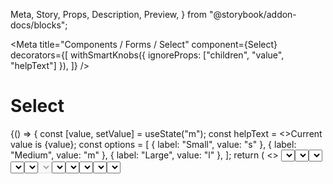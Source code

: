  Meta,
  Story,
  Props,
  Description,
  Preview,
} from "@storybook/addon-docs/blocks";

<Meta
  title="Components / Forms / Select"
  component={Select}
  decorators={[
    withSmartKnobs({ ignoreProps: ["children", "value", "helpText"] }),
  ]}
/>

# Select

<Description of={Select} />

<Preview withToolbar>
  <Story name="Example">
    {() => {
      const [value, setValue] = useState("m");
      const helpText = <>Current value is {value}</>;
      const options = [
        { label: "Small", value: "s" },
        { label: "Medium", value: "m" },
        { label: "Large", value: "l" },
      ];
      return (
        <>
          <Select
            label="Size"
            options={options}
            value={value}
            onChange={setValue}
            helpText={helpText}
          />
        </>
      );
    }}
  </Story>
</Preview>

<Props of={Select} />

## Usage

### Default select

Presents a classic dropdown menu or equivalent picker as determined by users browsers.

### Options

Accepts options in various formats.

#### String arrays

The simplest way to define options. It will use the string as both the label and value.

<Preview>
  <Story name="String array">
    {() => {
      const [value, setValue] = useState("Two");
      const helpText = <>Current value is {value}</>;
      const options = ["One", "Two", "Three"];
      return (
        <>
          <Select
            label="Size"
            options={options}
            value={value}
            onChange={setValue}
            helpText={helpText}
          />
        </>
      );
    }}
  </Story>
</Preview>

#### `label` and `value` object arrays

The typical format where your value is different than your display label, usually an ID.
Also supports a `disabled` attribute.

<Preview>
  <Story name="Label and value">
    {() => {
      const [value, setValue] = useState("xl");
      const helpText = <>Current value is {value}</>;
      const options = [
        { label: "Small", value: "s" },
        { label: "Medium", value: "m" },
        { label: "Large", value: "l", disabled: true },
        { label: "Extra large", value: "xl" },
      ];
      return (
        <Select
          label="Size"
          options={options}
          value={value}
          onChange={setValue}
          helpText={helpText}
        />
      );
    }}
  </Story>
</Preview>

#### Option groups

<Preview>
  <Story name="Option groups">
    {() => {
      const [value, setValue] = useState("Three");
      const helpText = <>Current value is {value}</>;
      const options = [
        {
          title: "String array",
          options: ["One", "Two", "Three"],
        },
        {
          title: "Label/value array",
          options: [
            { label: "Small", value: "s" },
            { label: "Medium", value: "m" },
            { label: "Large", value: "l", disabled: true },
            { label: "Extra large", value: "xl" },
          ],
        },
      ];
      return (
        <Select
          label="Size"
          options={options}
          value={value}
          onChange={setValue}
          helpText={helpText}
        />
      );
    }}
  </Story>
</Preview>

### Validation error

<Preview>
  <Story name="Error">
    <Select
      label="Size"
      value=""
      options={[
        { label: "Select a size", value: "" },
        { label: "Small", value: "s" },
        { label: "Medium", value: "m" },
        { label: "Large", value: "l" },
      ]}
      error="You must choose a size"
    />
  </Story>
</Preview>

### Disabled

<Preview>
  <Story name="Disabled">
    <Select
      label="Size"
      options={[
        { label: "Small", value: "s" },
        { label: "Medium", value: "m" },
        { label: "Large", value: "l" },
      ]}
      disabled
    />
  </Story>
</Preview>

### Hidden label

<Preview>
  <Story name="Hidden label">
    <Select
      label="Size"
      labelHidden
      options={[
        { label: "Small", value: "s" },
        { label: "Medium", value: "m" },
        { label: "Large", value: "l" },
      ]}
    />
  </Story>
</Preview>

### Menu widths

<Preview>
  <Story name="Option width and placement">
    <FormLayout>
      <FormLayout.Group>
        <Select
          label="Size"
          labelHidden
          options={[
            { label: "Small", value: "s" },
            { label: "Medium", value: "m" },
            { label: "Large", value: "l" },
          ]}
        />
        <Select
          label="Country"
          labelHidden
          options={[
            {
              label: "United Kingdom of Great Britain and Northern Ireland",
              value: "uk",
            },
            { label: "USA", value: "us" },
          ]}
        />
        <Select label="Color" labelHidden options={["Red", "Green", "Blue"]} />
      </FormLayout.Group>
    </FormLayout>
  </Story>
</Preview>

### Scrolling long menus

When the viewport cannot contain all menu items, the list presents a scrollable list
(resize the window to be short to test).

<Preview>
  <Story name="Scrolling list">
    <Select
      label="Month"
      options={[
        { label: "January", value: "1" },
        { label: "February", value: "2" },
        { label: "March", value: "3" },
        { label: "April", value: "4" },
        { label: "May", value: "5" },
        { label: "June", value: "6" },
        { label: "July", value: "7" },
        { label: "August", value: "8" },
        { label: "September", value: "9" },
        { label: "October", value: "10" },
        { label: "November", value: "11" },
        { label: "December", value: "12" },
      ]}
    />
  </Story>
</Preview>
